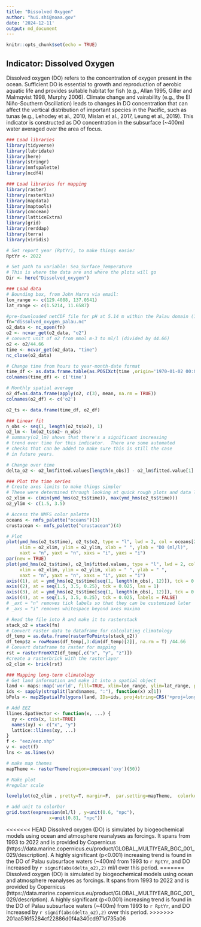 ```yaml
---
title: "Dissolved Oxygen"
author: "hui.shi@noaa.gov"
date: '2024-12-11'
output: md_document
---
```



```r
knitr::opts_chunk$set(echo = TRUE)
```
## __Indicator: Dissolved Oxygen__
Dissolved oxygen (DO) refers to the concentration of oxygen present in the ocean. Sufficient DO is essential to growth and reproduction of aerobic aquatic life and provides suitable habitat for fish (e.g., Allan 1995, Giller and Malmqvist 1998, Murphy 2006). Climate change and vairability (e.g., the El Niño-Southern Oscillation) leads to changes in DO concentration that can affect the vertical distribution of important species in the Pacific, such as tunas (e.g., Lehodey et al., 2010, Mislan et al., 2017, Leung et al., 2019). This indicator is constructed as DO concentration in the subsurface (~400m) water averaged over the area of focus.

```r
### Load libraries
library(tidyverse)
library(lubridate)
library(here)
library(stringr)
library(nmfspalette)
library(ncdf4) 
```

```r
### Load libraries for mapping
library(raster)
library(rasterVis)
library(mapdata)
library(maptools)
library(cmocean)
library(latticeExtra)
library(grid)
library(rerddap)
library(terra)
library(viridis)
```

```r
# Set report year (RptYr), to make things easier
RptYr <- 2022

# Set path to variable: Sea_Surface_Temperature
# This is where the data are and where the plots will go
Dir <- here("Dissolved_oxygen")
```

```r
### Load data
# Bounding box, from John Marra via email:
lon_range <- c(129.4088, 137.0541)
lat_range <- c(1.5214, 11.6587)

#pre-downloaded netCDF file for pH at 5.14 m within the Palau domain (1,5-11.75N,129.5-137W)
fn="dissolved_oxygen_palau.nc"
o2_data <- nc_open(fn)
o2 <- ncvar_get(o2_data, "o2")
# convert unit of o2 from mmol m-3 to ml/l (divided by 44.66)
o2 <- o2/44.66
time <- ncvar_get(o2_data, "time")
nc_close(o2_data) 
```


```r
# Change time from hours to year-month-date format
time_df <- as.data.frame.table(as.POSIXct(time ,origin='1970-01-02 00:00'))[2]
colnames(time_df) <- c('time')

# Monthly spatial average
o2_df=as.data.frame(apply(o2, c(3), mean, na.rm = TRUE))
colnames(o2_df) <- c('o2')

o2_ts <- data.frame(time_df, o2_df)
```

```r
### Linear fit
n_obs <- seq(1, length(o2_ts$o2), 1)
o2_lm <- lm(o2_ts$o2~ n_obs)
# summary(o2_lm) shows that there's a significant increasing
# trend over time for this indicator.  There are some automated
# checks that can be added to make sure this is still the case
# in future years.

# Change over time
delta_o2 <- o2_lm$fitted.values[length(n_obs)] - o2_lm$fitted.value[1]
```

```r
### Plot the time series
# Create axes limits to make things simpler
# These were determined through looking at quick rough plots and data limits
o2_xlim <- c(min(ymd_hms(o2_ts$time)), max(ymd_hms(o2_ts$time)))
o2_ylim <- c(1.5, 3.5) 

# Access the NMFS color palette
oceans <- nmfs_palette("oceans")(3)
crustacean <- nmfs_palette("crustacean")(4)

# Plot
plot(ymd_hms(o2_ts$time), o2_ts$o2, type = "l", lwd = 2, col = oceans[2], 
     xlim = o2_xlim, ylim = o2_ylim, xlab = " ", ylab = "DO (ml/l)",
     xaxt = "n", yaxt = "n", xaxs = "i", yaxs = "i")
par(new = TRUE)
plot(ymd_hms(o2_ts$time), o2_lm$fitted.values, type = "l", lwd = 2, col = crustacean[1], 
     xlim = o2_xlim, ylim = o2_ylim, xlab = " ", ylab = " ",
     xaxt = "n", yaxt = "n", xaxs = "i", yaxs = "i")
axis((1), at = ymd_hms(o2_ts$time[seq(1, length(n_obs), 12)]), tck = 0.025, labels = year(make_date(seq(1993, RptYr, 1))))
axis((2), at = seq(1.5, 3.5, 0.25), tck = 0.025, las = 1)
axis((3), at = ymd_hms(o2_ts$time[seq(1, length(n_obs), 12)]), tck = 0.025, labels = FALSE)
axis((4), at = seq(1.5, 3.5, 0.25), tck = 0.025, labels = FALSE)
# _axt = "n" removes tick labels so that they can be customized later 
# _axs = "i" removes whitespace beyond axes maxima
```


```r
# Read the file into R and make it to rasterstack
stack_o2 = stack(fn)
# Convert raster data to dataframe for calculating climatology
df_temp = as.data.frame(rasterToPoints(stack_o2))
df_temp$z = rowMeans(df_temp[,3:dim(df_temp)[2]], na.rm = T) /44.66
# Convert dataframe to raster for mapping
rst = rasterFromXYZ(df_temp[,c("x", "y", "z")])
#create a rasterbrick with the rasterlayer
o2_clim <- brick(rst)
```

```r
### Mapping long-term climatology
# Get land information and make it into a spatial object
land <- maps::map('world', fill=TRUE, xlim=lon_range, ylim=lat_range, plot=FALSE)
ids <- sapply(strsplit(land$names, ":"), function(x) x[1])
bPols <- map2SpatialPolygons(land, IDs=ids, proj4string=CRS('+proj=longlat +datum=WGS84 +no_defs'))

# Add EEZ
llines.SpatVector <- function(x, ...) {
  xy <- crds(x, list=TRUE)
  names(xy) <- c("x", "y")
  lattice::llines(xy, ...)
}
f <- "eez/eez.shp"
v <- vect(f)
lns <- as.lines(v)

# make map themes
mapTheme <- rasterTheme(region=cmocean('oxy')(50))

# Make plot
#regular scale

levelplot(o2_clim , pretty=T, margin=F,  par.setting=mapTheme,  colorkey=list( height = .5, width = 1) ) + layer(sp.polygons(bPols)) + layer(llines(lns))

# add unit to colorbar
grid.text(expression(ml/l) , y=unit(0.6, "npc"), 
                x=unit(0.81, "npc"))    
```


<<<<<<< HEAD
Dissolved oxygen (DO) is simulated by biogeochemical models using ocean and atmosphere reanalyses as forcings. It spans from 1993 to 2022 and is provided by Copernicus (https://data.marine.copernicus.eu/product/GLOBAL_MULTIYEAR_BGC_001_029/description). A highly significant (p<0.001) increasing trend is found in the DO of Palau subsurface waters (~400m) from 1993 to  `r RptYr`, and DO increased by `r signif(abs(delta_o2),2)` ml/l over this period.
=======
Dissolved oxygen (DO) is simulated by biogeochemical models using ocean and atmosphere reanalyses as forcings. It spans from 1993 to 2022 and is provided by Copernicus (https://data.marine.copernicus.eu/product/GLOBAL_MULTIYEAR_BGC_001_029/description). A highly significant (p<0.001) increasing trend is found in the DO of Palau subsurface waters (~400m) from 1993 to  `r RptYr`, and DO increased by `r signif(abs(delta_o2),2)` over this period.
>>>>>>> 201aa516f5284cf22886d0f4a340cd971d735a06

